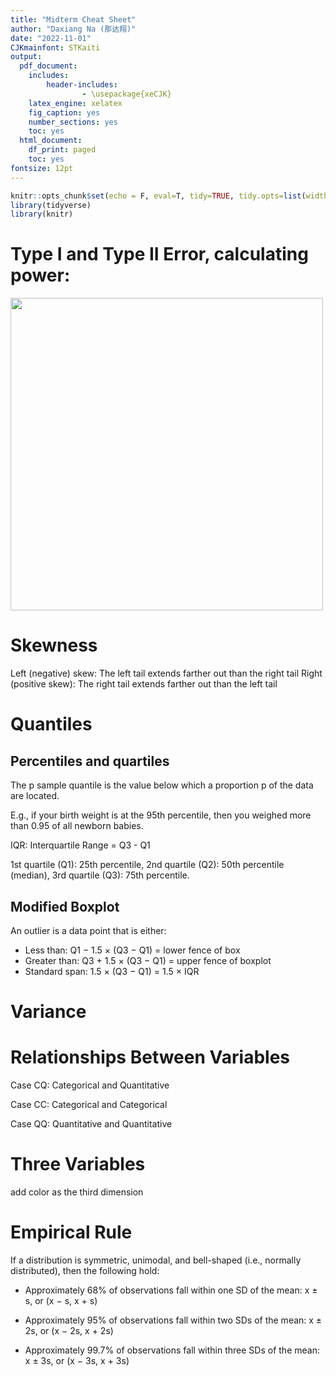 ```yaml
---
title: "Midterm Cheat Sheet"
author: "Daxiang Na (那达翔)"
date: "2022-11-01"
CJKmainfont: STKaiti
output: 
  pdf_document: 
    includes:
        header-includes:
                - \usepackage{xeCJK}
    latex_engine: xelatex
    fig_caption: yes
    number_sections: yes
    toc: yes
  html_document:
    df_print: paged
    toc: yes
fontsize: 12pt
---
```


```r
knitr::opts_chunk$set(echo = F, eval=T, tidy=TRUE, tidy.opts=list(width.cutoff=70))
library(tidyverse)
library(knitr)
```

# Type I and Type II Error, calculating power:

![](graphical-representation-of-type-1-and-type-2-errors.png){width="500"}

# Skewness

Left (negative) skew: The left tail extends farther out than the right tail Right (positive skew): The right tail extends farther out than the left tail

# Quantiles

## Percentiles and quartiles

The p sample quantile is the value below which a proportion p of the data are located.

E.g., if your birth weight is at the 95th percentile, then you weighed more than 0.95 of all newborn babies.

IQR: Interquartile Range = Q3 - Q1

1st quartile (Q1): 25th percentile, 2nd quartile (Q2): 50th percentile (median), 3rd quartile (Q3): 75th percentile.

## Modified Boxplot

An outlier is a data point that is either:

-   Less than: Q1 − 1.5 × (Q3 − Q1) = lower fence of box
-   Greater than: Q3 + 1.5 × (Q3 − Q1) = upper fence of boxplot
-   Standard span: 1.5 × (Q3 − Q1) = 1.5 × IQR

# Variance

# Relationships Between Variables

Case CQ: Categorical and Quantitative

Case CC: Categorical and Categorical

Case QQ: Quantitative and Quantitative

# Three Variables

add color as the third dimension

# Empirical Rule

If a distribution is symmetric, unimodal, and bell-shaped (i.e., normally distributed), then the following hold:

-   Approximately 68% of observations fall within one SD of the mean: x ± s, or (x − s, x + s)

-   Approximately 95% of observations fall within two SDs of the mean: x ± 2s, or (x − 2s, x + 2s)

-   Approximately 99.7% of observations fall within three SDs of the mean: x ± 3s, or (x − 3s, x + 3s)
